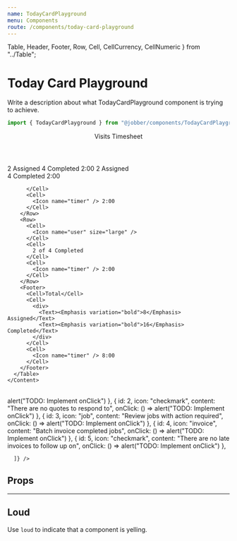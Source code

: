 ```yaml
---
name: TodayCardPlayground
menu: Components
route: /components/today-card-playground
---
```


  Table,
  Header,
  Footer,
  Row,
  Cell,
  CellCurrency,
  CellNumeric
} from "../Table";

# Today Card Playground

<ComponentStatus stage="pre" responsive="no" accessible="no" />

Write a description about what TodayCardPlayground component is trying to
achieve.

```ts
import { TodayCardPlayground } from "@jobber/components/TodayCardPlayground";
```

<Playground>
  <Card title="Today">
    <Content>
      <Table>
        <Header>
          <Cell/>
          <Cell>Visits</Cell>
          <Cell>Timesheet</Cell>
        </Header>
          <Row>
            <Cell>
              <Icon name="user" size="large" />
            </Cell>
            <Cell>
              <Text><Emphasis variation="bold">2</Emphasis> Assigned</Text>
              <Text><Emphasis variation="bold">4</Emphasis> Completed</Text>
            </Cell>
            <Cell>
              <Icon name="timer" /> 2:00
            </Cell>
          </Row>
        <Row>
          <Cell>
            <Icon name="user" size="large" />
          </Cell>
          <Cell>
            2 Assigned<br/>
            4 Completed
          </Cell>
          <Cell>
            <Icon name="timer" /> 2:00
          </Cell>
        </Row>
        <Row>
          <Cell>
            <Icon name="user" size="large" />
          </Cell>
          <Cell>

          </Cell>
          <Cell>
            <Icon name="timer" /> 2:00
          </Cell>
        </Row>
        <Row>
          <Cell>
            <Icon name="user" size="large" />
          </Cell>
          <Cell>
            2 of 4 Completed
          </Cell>
          <Cell>
            <Icon name="timer" /> 2:00
          </Cell>
        </Row>
        <Footer>
          <Cell>Total</Cell>
          <Cell>
            <div>
              <Text><Emphasis variation="bold">8</Emphasis> Assigned</Text>
              <Text><Emphasis variation="bold">16</Emphasis>  Completed</Text>
            </div>
          </Cell>
          <Cell>
            <Icon name="timer" /> 8:00
          </Cell>
        </Footer>
      </Table>
    </Content>

  </Card>
  <br/>
  <Card title="Recommended Actions">
          <List items={[
        {
          id: 1,
          icon: "request",
          content: "Review requests",
          onClick: () => alert("TODO: Implement onClick")
        },
        {
          id: 2,
          icon: "checkmark",
          content: "There are no quotes to respond to",
          onClick: () => alert("TODO: Implement onClick")
        },
        {
          id: 3,
          icon: "job",
          content: "Review jobs with action required",
          onClick: () => alert("TODO: Implement onClick")
        },
        {
          id: 4,
          icon: "invoice",
          content: "Batch invoice completed jobs",
          onClick: () => alert("TODO: Implement onClick")
        },
        {
          id: 5,
          icon: "checkmark",
          content: "There are no late invoices to follow up on",
          onClick: () => alert("TODO: Implement onClick")
        },

      ]} />

  </Card>
</Playground>

## Props

<Props of={TodayCardPlayground} />

---

<!--
  It is not necessary to provide an example of each prop. Use usage examples to
  highlight key features of a component or particular considerations.

  See `Button.mdx` for a good example of this.
-->

## Loud

Use `loud` to indicate that a component is yelling.

<Playground>
  <TodayCardPlayground text="Fred" loud={true} />
</Playground>
